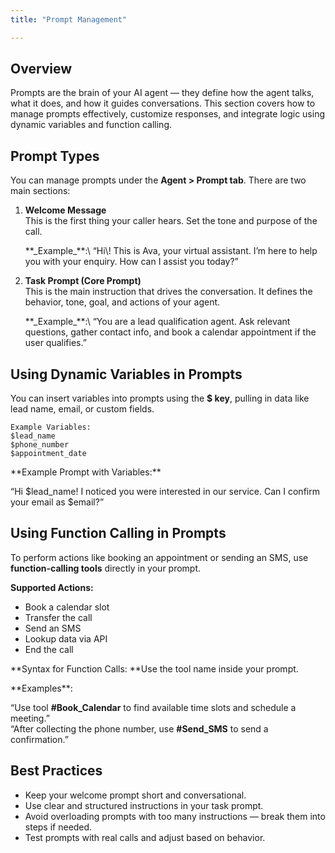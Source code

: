 ```yaml
---
title: "Prompt Management"

---
```


## **Overview**

Prompts are the brain of your AI agent — they define how the agent talks, what it does, and how it guides conversations. This section covers how to manage prompts effectively, customize responses, and integrate logic using dynamic variables and function calling.

## **Prompt Types**

You can manage prompts under the **Agent \> Prompt tab**. There are two main sections:

1. **Welcome Message**\
   This is the first thing your caller hears. Set the tone and purpose of the call.

   <Note>
     **_Example_**:\
     “Hi\! This is Ava, your virtual assistant. I’m here to help you with your enquiry. How can I assist you today?”
   </Note>
2. **Task Prompt (Core Prompt)**\
   This is the main instruction that drives the conversation. It defines the behavior, tone, goal, and actions of your agent.

   <Note>
     **_Example_**:\
     “You are a lead qualification agent. Ask relevant questions, gather contact info, and book a calendar appointment if the user qualifies.”
   </Note>

## **Using Dynamic Variables in Prompts**

You can insert variables into prompts using the **\$ key**, pulling in data like lead name, email, or custom fields.

```
Example Variables:
$lead_name
$phone_number
$appointment_date
```

<Note>
  **Example Prompt with Variables:**

  “Hi \$lead_name\! I noticed you were interested in our service. Can I confirm your email as \$email?”
</Note>

## **Using Function Calling in Prompts**

To perform actions like booking an appointment or sending an SMS, use **function-calling tools** directly in your prompt.

**Supported Actions:**

- Book a calendar slot
- Transfer the call
- Send an SMS
- Lookup data via API
- End the call

\*\*Syntax for Function Calls: \*\*Use the tool name inside your prompt.

<Note>
  **Examples**:

  “Use tool **#Book_Calendar** to find available time slots and schedule a meeting.”\
  “After collecting the phone number, use **#Send_SMS** to send a confirmation.”
</Note>

## **Best Practices**

- Keep your welcome prompt short and conversational.
- Use clear and structured instructions in your task prompt.
- Avoid overloading prompts with too many instructions — break them into steps if needed.
- Test prompts with real calls and adjust based on behavior.